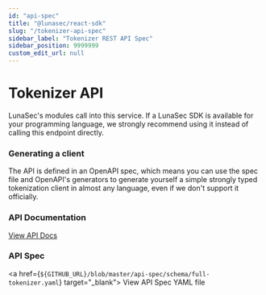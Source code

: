 ```yaml
---
id: "api-spec"
title: "@lunasec/react-sdk"
slug: "/tokenizer-api-spec"
sidebar_label: "Tokenizer REST API Spec"
sidebar_position: 9999999
custom_edit_url: null
---
```

<!--
  ~ Copyright by LunaSec (owned by Refinery Labs, Inc)
  ~
  ~ Licensed under the Creative Commons Attribution-ShareAlike 4.0 International
  ~ (the "License"); you may not use this file except in compliance with the
  ~ License. You may obtain a copy of the License at
  ~
  ~ https://creativecommons.org/licenses/by-sa/4.0/legalcode
  ~
  ~ See the License for the specific language governing permissions and
  ~ limitations under the License.
  ~
-->

# Tokenizer API

LunaSec's modules call into this service.  If a LunaSec SDK is available for your programming language, we strongly recommend using it instead of calling this endpoint directly.

### Generating a client

The API is defined in an OpenAPI spec,  which means you can use the spec file and OpenAPI's generators to generate yourself a simple strongly typed tokenization client in almost any language,
even if we don't support it officially.

### API Documentation
<a
    href="/tokenizer-api-spec-static"
    target="_blank">
    View API Docs
</a>

### API Spec
<a
    href={`${GITHUB_URL}/blob/master/api-spec/schema/full-tokenizer.yaml`}
    target="_blank">
    View API Spec YAML file
</a>